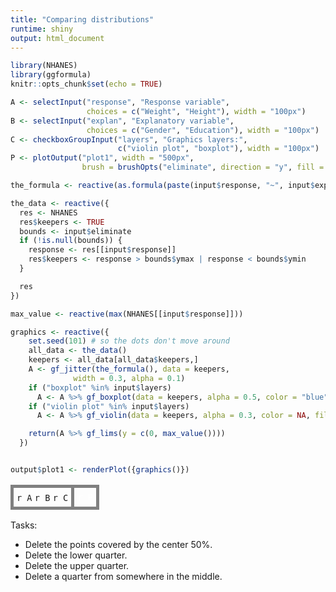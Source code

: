 ```yaml
---
title: "Comparing distributions"
runtime: shiny
output: html_document
---
```


```r
library(NHANES)
library(ggformula)
knitr::opts_chunk$set(echo = TRUE)
```


```r
A <- selectInput("response", "Response variable",
                 choices = c("Weight", "Height"), width = "100px")
B <- selectInput("explan", "Explanatory variable",
                 choices = c("Gender", "Education"), width = "100px")
C <- checkboxGroupInput("layers", "Graphics layers:",
                        c("violin plot", "boxplot"), width = "100px")
P <- plotOutput("plot1", width = "500px",
                brush = brushOpts("eliminate", direction = "y", fill = NA))
```

```r
the_formula <- reactive(as.formula(paste(input$response, "~", input$explan)))

the_data <- reactive({
  res <- NHANES
  res$keepers <- TRUE
  bounds <- input$eliminate
  if (!is.null(bounds)) {
    response <- res[[input$response]]
    res$keepers <- response > bounds$ymax | response < bounds$ymin
  }

  res
})

max_value <- reactive(max(NHANES[[input$response]]))

graphics <- reactive({
    set.seed(101) # so the dots don't move around
    all_data <- the_data()
    keepers <- all_data[all_data$keepers,]
    A <- gf_jitter(the_formula(), data = keepers,
              width = 0.3, alpha = 0.1)
    if ("boxplot" %in% input$layers)
      A <- A %>% gf_boxplot(data = keepers, alpha = 0.5, color = "blue", fill = NA)
    if ("violin plot" %in% input$layers)
      A <- A %>% gf_violin(data = keepers, alpha = 0.3, color = NA, fill = "green")

    return(A %>% gf_lims(y = c(0, max_value())))
  })


output$plot1 <- renderPlot({graphics()})
```

<table><tr><td class="control">`r A` `r B` `r C`</td><td class="plot">`r P`</td></tr></table>



<style type="text/css">
td.control {
  border:5px solid gray;
  border-radius:10px;
  padding: 5px;
  vertical-align: top;
}
td.plot {
  border:5px solid gray;
  padding: 5px;
  border-radius:10px;
  color: white;
}

</style>




Tasks:

* Delete the points covered by the center 50%.
* Delete the lower quarter.
* Delete the upper quarter.
* Delete a quarter from somewhere in the middle.
